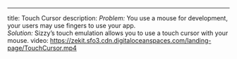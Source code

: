 ---

title: Touch Cursor
description: <i> Problem:</i> You use a mouse for development, your users may use fingers to use your app. <br/> <i>Solution:</i> Sizzy’s touch emulation allows you to use a touch cursor with your mouse.
video: https://zekit.sfo3.cdn.digitaloceanspaces.com/landing-page/TouchCursor.mp4
